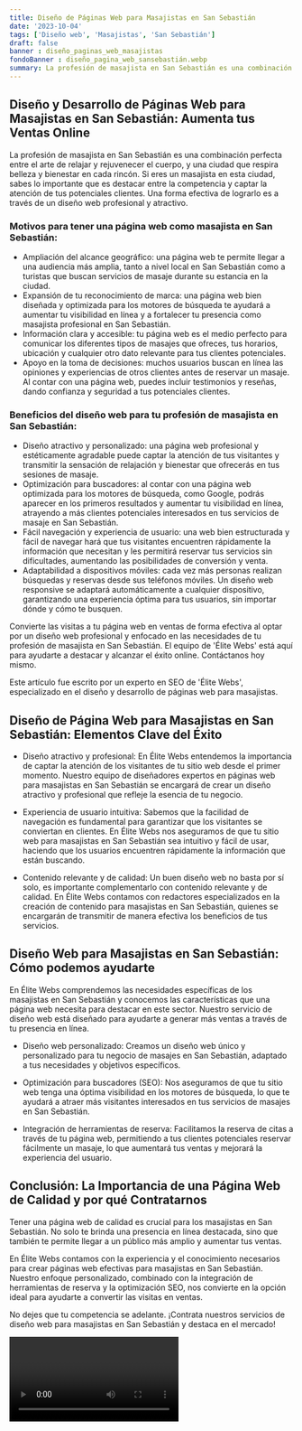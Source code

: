 ```yaml
---
title: Diseño de Páginas Web para Masajistas en San Sebastián
date: '2023-10-04'
tags: ['Diseño web', 'Masajistas', 'San Sebastián']
draft: false
banner : diseño_paginas_web_masajistas
fondoBanner : diseño_pagina_web_sansebastián.webp
summary: La profesión de masajista en San Sebastián es una combinación perfecta entre el arte de relajar y rejuvenecer el cuerpo, y una ciudad que respira belleza y bienestar en cada rincón. Si eres un masajista en esta ciudad, sabes lo importante que es destacar entre la competencia y captar la atención de tus potenciales clientes. Una forma efectiva de lograrlo es a través de un diseño web profesional y atractivo.
---
```


## Diseño y Desarrollo de Páginas Web para Masajistas en San Sebastián: Aumenta tus Ventas Online

La profesión de masajista en San Sebastián es una combinación perfecta entre el arte de relajar y rejuvenecer el cuerpo, y una ciudad que respira belleza y bienestar en cada rincón. Si eres un masajista en esta ciudad, sabes lo importante que es destacar entre la competencia y captar la atención de tus potenciales clientes. Una forma efectiva de lograrlo es a través de un diseño web profesional y atractivo.

### Motivos para tener una página web como masajista en San Sebastián:

- Ampliación del alcance geográfico: una página web te permite llegar a una audiencia más amplia, tanto a nivel local en San Sebastián como a turistas que buscan servicios de masaje durante su estancia en la ciudad.
- Expansión de tu reconocimiento de marca: una página web bien diseñada y optimizada para los motores de búsqueda te ayudará a aumentar tu visibilidad en línea y a fortalecer tu presencia como masajista profesional en San Sebastián.
- Información clara y accesible: tu página web es el medio perfecto para comunicar los diferentes tipos de masajes que ofreces, tus horarios, ubicación y cualquier otro dato relevante para tus clientes potenciales.
- Apoyo en la toma de decisiones: muchos usuarios buscan en línea las opiniones y experiencias de otros clientes antes de reservar un masaje. Al contar con una página web, puedes incluir testimonios y reseñas, dando confianza y seguridad a tus potenciales clientes.

### Beneficios del diseño web para tu profesión de masajista en San Sebastián:

- Diseño atractivo y personalizado: una página web profesional y estéticamente agradable puede captar la atención de tus visitantes y transmitir la sensación de relajación y bienestar que ofrecerás en tus sesiones de masaje.
- Optimización para buscadores: al contar con una página web optimizada para los motores de búsqueda, como Google, podrás aparecer en los primeros resultados y aumentar tu visibilidad en línea, atrayendo a más clientes potenciales interesados en tus servicios de masaje en San Sebastián.
- Fácil navegación y experiencia de usuario: una web bien estructurada y fácil de navegar hará que tus visitantes encuentren rápidamente la información que necesitan y les permitirá reservar tus servicios sin dificultades, aumentando las posibilidades de conversión y venta.
- Adaptabilidad a dispositivos móviles: cada vez más personas realizan búsquedas y reservas desde sus teléfonos móviles. Un diseño web responsive se adaptará automáticamente a cualquier dispositivo, garantizando una experiencia óptima para tus usuarios, sin importar dónde y cómo te busquen.

Convierte las visitas a tu página web en ventas de forma efectiva al optar por un diseño web profesional y enfocado en las necesidades de tu profesión de masajista en San Sebastián. El equipo de 'Élite Webs' está aquí para ayudarte a destacar y alcanzar el éxito online. Contáctanos hoy mismo.

Este artículo fue escrito por un experto en SEO de 'Élite Webs', especializado en el diseño y desarrollo de páginas web para masajistas.

<GifSeo />

<Cta />

## Diseño de Página Web para Masajistas en San Sebastián: Elementos Clave del Éxito

- Diseño atractivo y profesional: En Élite Webs entendemos la importancia de captar la atención de los visitantes de tu sitio web desde el primer momento. Nuestro equipo de diseñadores expertos en páginas web para masajistas en San Sebastián se encargará de crear un diseño atractivo y profesional que refleje la esencia de tu negocio.

- Experiencia de usuario intuitiva: Sabemos que la facilidad de navegación es fundamental para garantizar que los visitantes se conviertan en clientes. En Élite Webs nos aseguramos de que tu sitio web para masajistas en San Sebastián sea intuitivo y fácil de usar, haciendo que los usuarios encuentren rápidamente la información que están buscando.

- Contenido relevante y de calidad: Un buen diseño web no basta por sí solo, es importante complementarlo con contenido relevante y de calidad. En Élite Webs contamos con redactores especializados en la creación de contenido para masajistas en San Sebastián, quienes se encargarán de transmitir de manera efectiva los beneficios de tus servicios.

## Diseño Web para Masajistas en San Sebastián: Cómo podemos ayudarte

En Élite Webs comprendemos las necesidades específicas de los masajistas en San Sebastián y conocemos las características que una página web necesita para destacar en este sector. Nuestro servicio de diseño web está diseñado para ayudarte a generar más ventas a través de tu presencia en línea.

- Diseño web personalizado: Creamos un diseño web único y personalizado para tu negocio de masajes en San Sebastián, adaptado a tus necesidades y objetivos específicos.

- Optimización para buscadores (SEO): Nos aseguramos de que tu sitio web tenga una óptima visibilidad en los motores de búsqueda, lo que te ayudará a atraer más visitantes interesados en tus servicios de masajes en San Sebastián.

- Integración de herramientas de reserva: Facilitamos la reserva de citas a través de tu página web, permitiendo a tus clientes potenciales reservar fácilmente un masaje, lo que aumentará tus ventas y mejorará la experiencia del usuario.

## Conclusión: La Importancia de una Página Web de Calidad y por qué Contratarnos

Tener una página web de calidad es crucial para los masajistas en San Sebastián. No solo te brinda una presencia en línea destacada, sino que también te permite llegar a un público más amplio y aumentar tus ventas.

En Élite Webs contamos con la experiencia y el conocimiento necesarios para crear páginas web efectivas para masajistas en San Sebastián. Nuestro enfoque personalizado, combinado con la integración de herramientas de reserva y la optimización SEO, nos convierte en la opción ideal para ayudarte a convertir las visitas en ventas.

No dejes que tu competencia se adelante. ¡Contrata nuestros servicios de diseño web para masajistas en San Sebastián y destaca en el mercado!

<Video />

<CtaBot job='Masajistas' city='San Sebastián'/>

<Gmaps query='San Sebastián+españa+maps' />